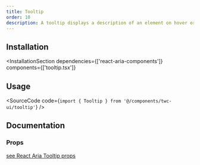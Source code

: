 ```yaml
---
title: Tooltip
order: 10
description: A tooltip displays a description of an element on hover or focus.
---
```

<DemoCodePreview
  codePath="tooltip/default.tsx"
  demoPath="demos/tooltip/default"
/>

## Installation
<InstallationSection
  dependencies={['react-aria-components']}
  components={['tooltip.tsx']}
>
  <InstallationCommand command="execute" params="shadcn@latest add ~website/r/tooltip.json" />
</InstallationSection>

## Usage
<SourceCode code={`import { Tooltip } from '@/components/twc-ui/tooltip'`} />

## Documentation
### Props

[see React Aria Tooltip props](https://react-spectrum.adobe.com/react-aria/Tooltip.html#props)
